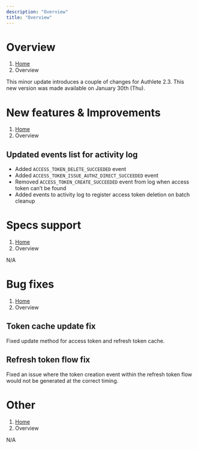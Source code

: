 ```yaml
---
description: "Overview"
title: "Overview"
---
```




# Overview
1. [Home](https://www.authlete.com/)
3. Overview

This minor update introduces a couple of changes for Authlete 2.3.
This new version was made available on January 30th (Thu).

# New features & Improvements
1. [Home](https://www.authlete.com/)
3. Overview

## Updated events list for activity log

- Added `ACCESS_TOKEN_DELETE_SUCCEEDED` event
- Added `ACCESS_TOKEN_ISSUE_AUTHZ_DIRECT_SUCCEEDED` event
- Removed `ACCESS_TOKEN_CREATE_SUCCEEDED` event from log when access token can’t be found
- Added events to activity log to register access token deletion on batch cleanup

# Specs support
1. [Home](https://www.authlete.com/)
3. Overview

N/A

# Bug fixes
1. [Home](https://www.authlete.com/)
3. Overview

## Token cache update fix

Fixed update method for access token and refresh token cache.

## Refresh token flow fix

Fixed an issue where the token creation event within the refresh token flow would not be generated at the correct timing.

# Other
1. [Home](https://www.authlete.com/)
3. Overview

N/A
